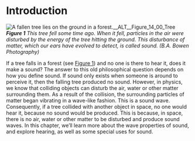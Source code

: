 # Introduction
![A fallen tree lies on the ground in a forest.__ALT__Figure_14_00_Tree](__MEDIA_URL__CNX_HSPhysics_14_00_Tree.jpg)
***Figure 1** This tree fell some time ago. When it fell, particles in the air were disturbed by the energy of the tree hitting the ground. This disturbance of matter, which our ears have evolved to detect, is called sound. (B.A. Bowen Photography)*


If a tree falls in a forest (see [Figure 1](#Figure_14_00_Tree)) and no one is there to hear it, does it make a sound? The answer to this old philosophical question depends on how you define sound. If sound only exists when someone is around to perceive it, then the falling tree produced no sound. However, in physics, we know that colliding objects can disturb the air, water or other matter surrounding them. As a result of the collision, the surrounding particles of matter began vibrating in a wave-like fashion. This is a sound wave. Consequently, if a tree collided with another object in space, no one would hear it, because no sound would be produced. This is because, in space, there is no air, water or other matter to be disturbed and produce sound waves. In this chapter, we’ll learn more about the wave properties of sound, and explore hearing, as well as some special uses for sound.
